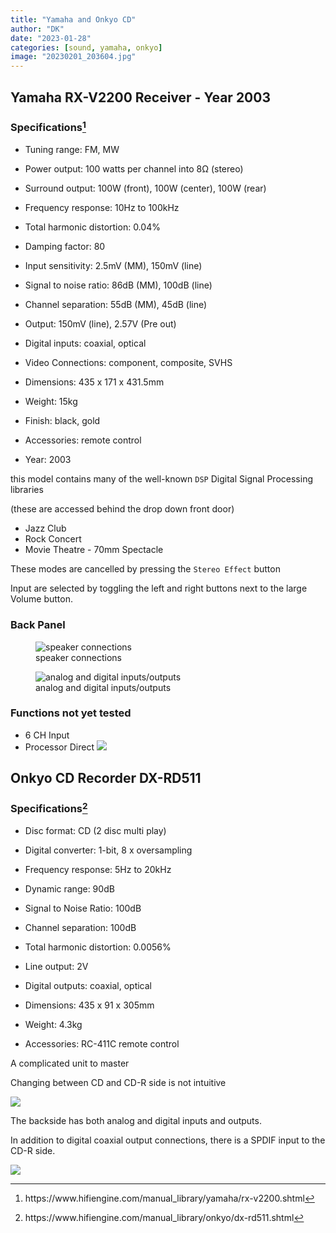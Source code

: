 ```yaml
---
title: "Yamaha and Onkyo CD"
author: "DK"
date: "2023-01-28"
categories: [sound, yamaha, onkyo]
image: "20230201_203604.jpg"
---
```


## Yamaha RX-V2200 Receiver - Year 2003

### Specifications[^1]

[^1]: https://www.hifiengine.com/manual_library/yamaha/rx-v2200.shtml

-   Tuning range: FM, MW

-   Power output: 100 watts per channel into 8Ω (stereo)

-   Surround output: 100W (front), 100W (center), 100W (rear)

-   Frequency response: 10Hz to 100kHz

-   Total harmonic distortion: 0.04%

-   Damping factor: 80

-   Input sensitivity: 2.5mV (MM), 150mV (line)

-   Signal to noise ratio: 86dB (MM), 100dB (line)

-   Channel separation: 55dB (MM), 45dB (line)

-   Output: 150mV (line), 2.57V (Pre out)

-   Digital inputs: coaxial, optical

-   Video Connections: component, composite, SVHS

-   Dimensions: 435 x 171 x 431.5mm

-   Weight: 15kg

-   Finish: black, gold

-   Accessories: remote control

-   Year: 2003

this model contains many of the well-known `DSP` Digital Signal Processing libraries

(these are accessed behind the drop down front door)

-   Jazz Club
-   Rock Concert
-   Movie Theatre - 70mm Spectacle

These modes are cancelled by pressing the `Stereo Effect` button

Input are selected by toggling the left and right buttons next to the large Volume button.

### Back Panel

![speaker connections](20230202_195656.jpg)

![analog and digital inputs/outputs](20230202_195642.jpg)

### Functions not yet tested

-   6 CH Input
-   Processor Direct ![](20230202_194106.jpg)

## Onkyo CD Recorder DX-RD511

### Specifications[^2]

[^2]: https://www.hifiengine.com/manual_library/onkyo/dx-rd511.shtml

-   Disc format: CD (2 disc multi play)

-   Digital converter: 1-bit, 8 x oversampling

-   Frequency response: 5Hz to 20kHz

-   Dynamic range: 90dB

-   Signal to Noise Ratio: 100dB

-   Channel separation: 100dB

-   Total harmonic distortion: 0.0056%

-   Line output: 2V

-   Digital outputs: coaxial, optical

-   Dimensions: 435 x 91 x 305mm

-   Weight: 4.3kg

-   Accessories: RC-411C remote control

A complicated unit to master

Changing between CD and CD-R side is not intuitive

![](20230202_194129.jpg)

The backside has both analog and digital inputs and outputs.

In addition to digital coaxial output connections, there is a SPDIF input to the CD-R side.

![](20230202_195629.jpg)
